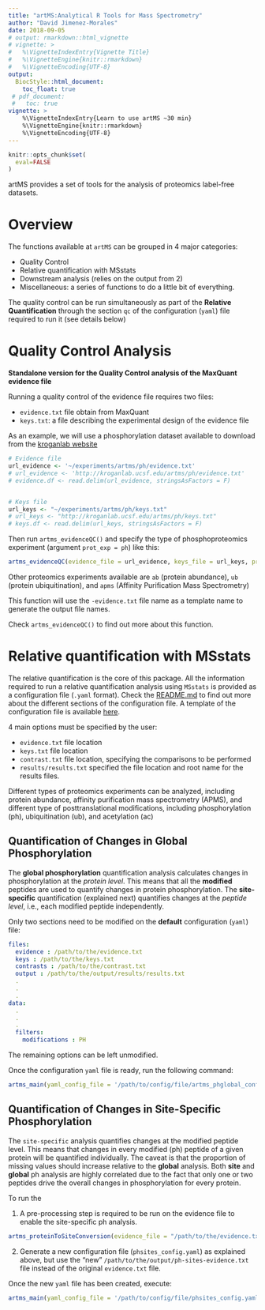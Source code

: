 ```yaml
---
title: "artMS:Analytical R Tools for Mass Spectrometry"
author: "David Jimenez-Morales"
date: 2018-09-05
# output: rmarkdown::html_vignette
# vignette: >
#   %\VignetteIndexEntry{Vignette Title}
#   %\VignetteEngine{knitr::rmarkdown}
#   %\VignetteEncoding{UTF-8}
output: 
  BiocStyle::html_document:
    toc_float: true
 # pdf_document:
 #   toc: true
vignette: >
    %\VignetteIndexEntry{Learn to use artMS ~30 min}
    %\VignetteEngine{knitr::rmarkdown}
    %\VignetteEncoding{UTF-8}
---
```


```r
knitr::opts_chunk$set(
  eval=FALSE
)
```

artMS provides a set of tools for the analysis of proteomics 
label-free datasets. 

# Overview

The functions available at `artMS` can be grouped in 4 major categories:

* Quality Control
* Relative quantification with MSstats
* Downstream analysis (relies on the output from 2)
* Miscellaneous: a series of functions to do a little bit of everything.

The quality control can be run simultaneously as part of the **Relative Quantification** through the section `qc` of the configuration (`yaml`) file required to run it (see details below)

# Quality Control Analysis

**Standalone version for the Quality Control analysis of the MaxQuant evidence file**

Running a quality control of the evidence file requires two files:

- `evidence.txt` file obtain from MaxQuant
- `keys.txt`: a file describing the experimental design of the evidence file

As an example, we will use a phosphorylation dataset available to download from the [kroganlab website](http://kroganlab.ucsf.edu/)

```r
# Evidence file
url_evidence <- '~/experiments/artms/ph/evidence.txt'
# url_evidence <- 'http://kroganlab.ucsf.edu/artms/ph/evidence.txt'
# evidence.df <- read.delim(url_evidence, stringsAsFactors = F)


# Keys file
url_keys <- "~/experiments/artms/ph/keys.txt"
# url_keys <- "http://kroganlab.ucsf.edu/artms/ph/keys.txt"
# keys.df <- read.delim(url_keys, stringsAsFactors = F)
```

Then run `artms_evidenceQC()` and specify the type of phosphoproteomics experiment (argument `prot_exp = ph`) like this:

```r
artms_evidenceQC(evidence_file = url_evidence, keys_file = url_keys, prot_exp = 'ph')
```
Other proteomics experiments available are `ab` (protein abundance), `ub` (protein ubiquitination), and `apms` (Affinity Purification Mass Spectrometry)

This function will use the `-evidence.txt` file name as a template name to generate the output file names.

Check `artms_evidenceQC()` to find out more about this function. 

# Relative quantification with MSstats

The relative quantification is the core of this package. All the information required to run a relative quantification analysis using `MSstats` is provided as a configuration file (`.yaml` format). Check the [README.md](../README.md) to find out more about the different sections of the configuration file. A template of the configuration file is available [here](../data-raw/artms_config.yaml).

4 main options must be specified by the user:

- `evidence.txt` file location
- `keys.txt` file location
- `contrast.txt` file location, specifying the comparisons to be performed
- `results/results.txt` specified the file location and root name for the results files.

Different types of proteomics experiments can be analyzed, including protein abundance, affinity purification mass spectrometry (APMS), and different type of posttranslational modifications, including phosphorylation (ph), ubiquitination (ub), and acetylation (ac)

## Quantification of Changes in Global Phosphorylation

The **global phosphorylation** quantification analysis calculates changes in phosphorylation at the *protein level*. This means that all the **modified** peptides are used to quantify changes in protein phosphorylation. The **site-specific** quantification (explained next) quantifies changes at the *peptide level*, i.e., each modified peptide independently. 

Only two sections need to be modified on the **default** configuration (`yaml`) file:

```yaml
files:
  evidence : /path/to/the/evidence.txt
  keys : /path/to/the/keys.txt
  contrasts : /path/to/the/contrast.txt
  output : /path/to/the/output/results/results.txt
  .
  .
  .
data:
  .
  .
  .
  filters:
    modifications : PH
```

The remaining options can be left unmodified. 

Once the configuration `yaml` file is ready, run the following command:

```r
artms_main(yaml_config_file = '/path/to/config/file/artms_phglobal_config.yaml')
```

## Quantification of Changes in Site-Specific Phosphorylation

The `site-specific` analysis quantifies changes at the modified peptide level. This means that changes in every modified (ph) peptide of a given protein will be quantified individually. The caveat is that the proportion of missing values should increase relative to the **global** analysis. Both **site** and **global** ph analysis are highly correlated due to the fact that only one or two peptides drive the overall changes in phosphorylation for every protein.

To run the 

1. A pre-processing step is required to be run on the evidence file to enable the site-specific ph analysis. 

```r
artms_proteinToSiteConversion(evidence_file = "/path/to/the/evidence.txt", ref_proteome_file = "/path/to/the/reference_proteome.fasta", output_file = "/path/to/the/output/ph-sites-evidence.txt", mod_type = "PH")
```

2. Generate a new configuration file (`phsites_config.yaml`) as explained above, but use the "new" `/path/to/the/output/ph-sites-evidence.txt` file instead of the original `evidence.txt` file.

Once the new `yaml` file has been created, execute:

```r
artms_main(yaml_config_file = '/path/to/config/file/phsites_config.yaml')
```




